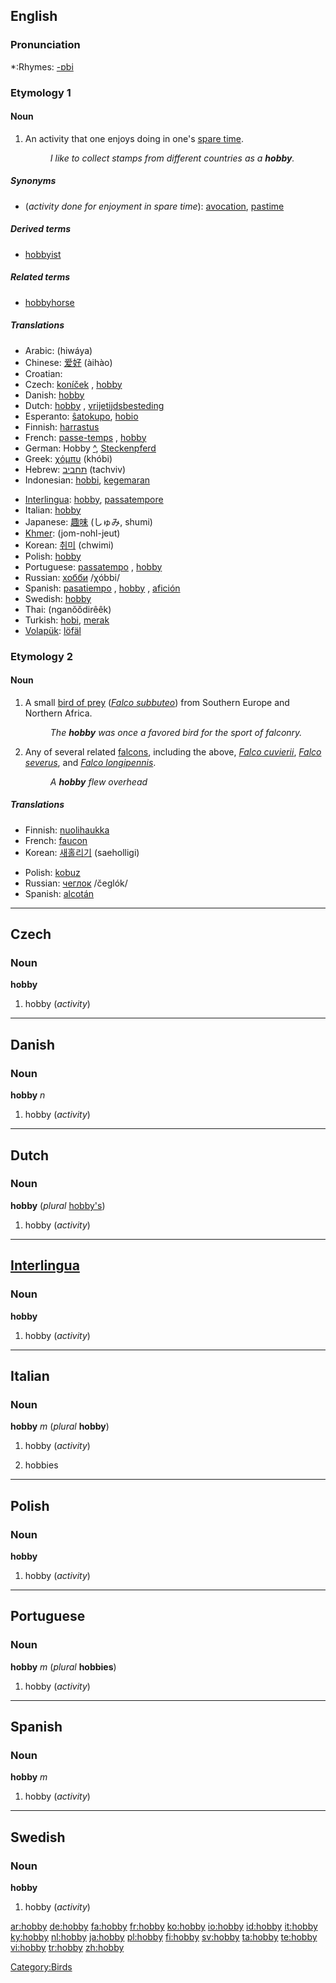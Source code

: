 {{see|Hobby}}
==English==

===Pronunciation===
*:Rhymes: [[Rhymes:English:-ɒbi|-ɒbi]]

===Etymology 1===
<!--Possibly from '''[[hobby-horse]]''', meaning a small horse or pony, often a small horse for children to ride; or possibly from the name of the bird, referring to the formerly common pastime of [[falconry]].
commented out since both Collins and Encarta state it comes from "hobin" or "hobyin", a variant of "Robin"-->

====Noun====
{{wikipedia}}
{{en-noun|hobbies}}

# An activity that one enjoys doing in one's [[spare time]].
#:''I like to collect stamps from different countries as a '''hobby'''.''

=====Synonyms=====
*(''activity done for enjoyment in spare time''): [[avocation]], [[pastime]]

=====Derived terms=====
*[[hobbyist]] {{pos_n}}

=====Related terms=====
*[[hobbyhorse]] {{pos_n}}

=====Translations=====
{{trans-top|activity done for enjoyment in spare time}}
*Arabic: {{ARchar|[[هواية]]}} (hiwáya) {{f}}
*Chinese: [[爱好]] (àihào)
*Croatian: {{t|hr|hobi|m}}
*Czech: [[koníček]] {{m}}, [[hobby#Czech|hobby]] {{n}}
*Danish: [[hobby#Danish|hobby]] {{n}}
*Dutch: [[hobby#Dutch|hobby]] {{f}}, [[vrijetijdsbesteding]] {{f}}
*Esperanto: [[ŝatokupo]], [[hobio]]
*Finnish: [[harrastus]]
*French: [[passe-temps]] {{m}}, [[hobby#French|hobby]] {{m}}
*German: Hobby {{n}} [[:de:Hobby|^]], [[Steckenpferd]] {{n}}
*Greek: [[χόμπυ]] (khóbi)
*Hebrew: [[תחביב]] (tachviv)
*Indonesian: [[hobbi]], [[gemar|kegemaran]]
{{trans-mid}}
*[[Interlingua]]: [[hobby#Interlingua|hobby]], [[passatempore]]
*Italian: [[hobby#Italian|hobby]] {{m}}
*Japanese: [[趣味]] (しゅみ, shumi)
*[[Khmer]]: (jom-nohl-jeut)
*Korean: [[취미]] (chwimi)
*Polish: [[hobby#Polish|hobby]]
*Portuguese: [[passatempo]] {{m}}, [[hobby#Portugese|hobby]] {{m}}
*Russian: [[хобби]] /χóbbi/ {{n}}
*Spanish: [[pasatiempo]] {{m}}, [[hobby#Spanish|hobby]] {{m}}, [[afición]] {{f}}
*Swedish: [[hobby#Swedish|hobby]]
*Thai: {{THchar|[[งานอดิเรก]]}} (nganŏŏdirêêk)
*Turkish: [[hobi]], [[merak]]
*[[Volapük]]: [[löfäl]]
{{trans-bottom}}

===Etymology 2===

====Noun====
{{wikipedia|Hobby_(bird)}}
{{en-noun|hobbies}}

# A small [[bird of prey]] (''[[Falco subbuteo]]'') from Southern Europe and Northern Africa.
#:''The '''hobby''' was once a favored bird for the sport of falconry.''
# Any of several related [[falcon]]s, including the above, ''[[Falco cuvierii]]'', ''[[Falco severus]]'', and ''[[Falco longipennis]]''.
#:''A '''hobby''' flew overhead''

=====Translations=====
{{trans-top|''Falco subbuteo''}}
*Finnish: [[nuolihaukka]]
*French: [[faucon]]
*Korean: [[새홀리기]] (saeholligi)
{{trans-mid}}
*Polish: [[kobuz]] {{m}}
*Russian: [[чеглок]] /čeglók/ {{m}}
*Spanish: [[alcotán]] {{m}}
{{trans-bottom}}

----

==Czech==
===Noun===
'''hobby'''

# hobby (''activity'')

----

==Danish==
===Noun===
'''hobby''' ''n''

# hobby (''activity'')

----

==Dutch==
===Noun===
'''hobby''' {{m}} (''plural'' [[hobby's]])

# hobby (''activity'')

----

==[[Interlingua]]==
===Noun===
'''hobby'''

# hobby (''activity'')

----

==Italian==
===Noun===
'''hobby''' ''m'' (''plural'' '''hobby''')

# hobby (''activity'')
# {{in plural|lang=it}} hobbies

----

==Polish==
===Noun===
'''hobby'''

# hobby (''activity'')

----

==Portuguese==
===Noun===
'''hobby''' ''m'' (''plural'' '''hobbies''')

# hobby (''activity'')

----

==Spanish==
===Noun===
'''hobby''' ''m''

# hobby (''activity'')

----

==Swedish==
===Noun===
'''hobby'''

# hobby (''activity'')

[[Category:Birds]]
{{rfc-auto}}
[[ar:hobby]]
[[de:hobby]]
[[fa:hobby]]
[[fr:hobby]]
[[ko:hobby]]
[[io:hobby]]
[[id:hobby]]
[[it:hobby]]
[[ky:hobby]]
[[nl:hobby]]
[[ja:hobby]]
[[pl:hobby]]
[[fi:hobby]]
[[sv:hobby]]
[[ta:hobby]]
[[te:hobby]]
[[vi:hobby]]
[[tr:hobby]]
[[zh:hobby]]